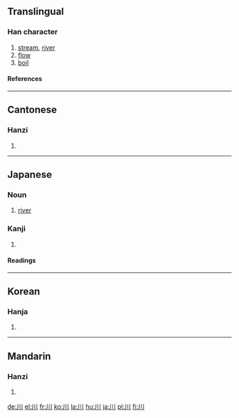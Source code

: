 {{see|巛}}
==Translingual==
{{Han stroke|[[Image:川-order.gif]]}}
===Han character===
{{Han char|rn=47|rad=巛|as=00|sn=3|four=2200<sub>0</sub>|canj=中中中 (LLL)}}
# [[stream]], [[river]]
# [[flow]]
# [[boil]]
====References====
{{Han ref|kx=0323.230|dkj=08673|dj=0624.070|hdz=10032.020|uh=5DDD|ud=24029|bh=A474|bd=42100}}
----
==Cantonese==
===Hanzi===
{{yue-hanzi|jyut=[[cyun1]]|y=[[chyun1]]}}
# {{defn|Cantonese}}
----

==Japanese==
===Noun===
{{ja-noun|k|hira=かわ|rom=kawa}}
#[[river]]

===Kanji===
{{ja-kanji|grade=1|rs=巛00}}
# {{defn|Japanese}}
====Readings====
{{ja-readings|on=[[せん]] (sen)|kun=[[かわ]] (kawa)}}

----

==Korean==
===Hanja===
{{ko-hanja|hangeul=천|eumhun=내|rv=cheon|mr=ch'ŏn}}
# {{defn|Korean}}

----
==Mandarin==
===Hanzi===
{{cmn-hanzi|pin=[[chuān]] (chuan1), [[wú]] (wu2)|wg=ch'uan<sup>1</sup>, wu<sup>2</sup>}}
# {{defn|Mandarin}}

[[de:川]]
[[el:川]]
[[fr:川]]
[[ko:川]]
[[la:川]]
[[hu:川]]
[[ja:川]]
[[pl:川]]
[[fi:川]]